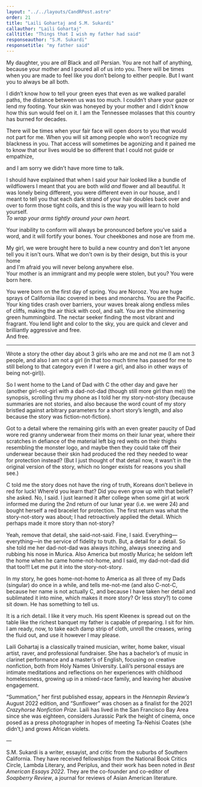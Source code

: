```yaml
---
layout: "../../layouts/CandRPost.astro"
order: 21
title: "Laili Gohartaj and S.M. Sukardi"
callauthor: "Laili Gohartaj"
calltitle: "Things that I wish my father had said"
responseauthor: "S.M. Sukardi"
responsetitle: "my father said"
---
```



<CandRItem id="call" title={frontmatter.calltitle} author={frontmatter.callauthor}>

My daughter, you are *all* Black and *all* Persian. You are not half of anything, because your mother and I poured all of us into you. There will be times when you are made to feel like you don’t belong to either people. But I want you to always be all both. 

I didn’t know how to tell your green eyes that even as we walked parallel paths, the distance between us was too much. I couldn’t share your gaze or lend my footing. Your skin was honeyed by your mother and I didn’t know how this sun would feel on it. I am the Tennessee molasses that this country has burned for decades. 

There will be times when your fair face will open doors to you that would not part for me. When you will sit among people who won’t recognize my blackness in you. That access will sometimes be agonizing and it pained me to know that our lives would be so different that I could not guide or empathize, 

and I am sorry we didn’t have more time to talk. 

I should have explained that when I said your hair looked like a bundle of wildflowers I meant that you are both wild *and* flower and all beautiful. It was lonely being different, you were different even in our house, and I meant to tell you that each dark strand of your hair doubles back over and over to form those tight coils, and this is the way you will learn to hold yourself. 
<br />*To wrap your arms tightly around your own heart.*

Your inability to conform will always be pronounced before you’ve said a word, and it will fortify your bones. Your cheekbones and nose are from me. 

My girl, we were brought here to build a new country and don't let anyone tell you it isn't ours. What we don't own is by their design, but this is your home 
<br />and I'm afraid you will never belong anywhere else. 
<br />Your mother is an immigrant and my people were stolen, but you? You were born here.

You were born on the first day of spring. You are Norooz. You are huge sprays of California lilac covered in bees and monarchs. You are the Pacific. Your king tides crash over barriers, your waves break along endless miles of cliffs, making the air thick with cool, and salt. You are the shimmering green hummingbird. The nectar seeker finding the most vibrant and fragrant. You lend light and color to the sky, you are quick and clever and brilliantly aggressive and free.
<br/>And free.   

</CandRItem>

---

<CandRItem id="response" title={frontmatter.responsetitle} author={frontmatter.responseauthor}>


Wrote a story the other day about 3 girls who are me and not me (I am not 3 people, and also I am not a girl (in that too much time has passed for me to still belong to that category even if I were a girl, and also in other ways of being not-girl)).

So I went home to the Land of Dad with C the other day and gave her (another girl-not-girl with a dad-not-dad (though still more girl than me)) the synopsis, scrolling thru my phone as I told her my story-not-story (because summaries are not stories, and also because the word count of my story bristled against arbitrary parameters for a short story’s length, and also because the story was fiction-not-fiction).

Got to a detail where the remaining girls with an even greater paucity of Dad wore red granny underwear from their moms on their lunar year, where their scratches in defiance of the material left big red welts on their thighs resembling the monster logo, and maybe then they could take off their underwear because their skin had produced the red they needed to wear for protection instead? (But I just thought of that detail now, it wasn’t in the original version of the story, which no longer exists for reasons you shall see.) 

C told me the story does not have the ring of truth, Koreans don’t believe in red for luck! Where’d you learn that? Did you even grow up with that belief? she asked. No, I said. I just learned it after college when some girl at work informed me during the 2nd return of our lunar year (i.e. we were 24) and bought herself a red bracelet for protection. The first return was what the story-not-story was about; I had retroactively applied the detail. Which perhaps made it more story than not-story?

Yeah, remove that detail, she said-not-said. Fine, I said. Everything—everything—in the service of fidelity to truth. But, a detail for a detail. So she told me her dad-not-dad was always itching, always sneezing and rubbing his nose in Murica. Also America but mostly Murica; he seldom left the home when he came home-not-home, and I said, my dad-not-dad did that too!!! Let me put it into the story-not-story.

In my story, he goes home-not-home to America as all three of my Dads (singular) do once in a while, and tells me-not-me (and also C-not-C, because her name is not actually C, and because I have taken her detail and sublimated it into mine, which makes it more story? Or less story?) to come sit down. He has something to tell us. 

It is a rich detail. I like it very much. His spent Kleenex is spread out on the table like the richest banquet my father is capable of preparing. I sit for him. I am ready, now, to take each damp strip of cloth, unroll the creases, wring the fluid out, and use it however I may please.


</CandRItem>

<CandRBio>

<span class="darkText">Laili Gohartaj</span> is a classically trained musician, writer, home baker, visual artist, raver, and professional fundraiser. She has a bachelor’s of music in clarinet performance and a master’s of English, focusing on creative nonfiction, both from Holy Names University. Laili’s personal essays are intimate meditations and reflections on her experiences with childhood homelessness, growing up in a mixed-race family, and leaving her abusive engagement.

“Summation,” her first published essay, appears in the *Hennepin Review’s* August 2022 edition, and “Sunflower” was chosen as a finalist for the 2021 *Crazyhorse Nonfiction Prize*. Laili has lived in the San Francisco Bay Area since she was eighteen, considers Jurassic Park the height of cinema, once posed as a press photographer in hopes of meeting Ta-Nehisi Coates (she didn’t,) and grows African violets.

—

<span class="darkText">S.M. Sukardi</span> is a writer, essayist, and critic from the suburbs of Southern California. They have received fellowships from the National Book Critics Circle, Lambda Literary, and Periplus, and their work has been noted in *Best American Essays 2022*. They are the co-founder and co-editor of *Soapberry Review*, a journal for reviews of Asian American literature.
</CandRBio>